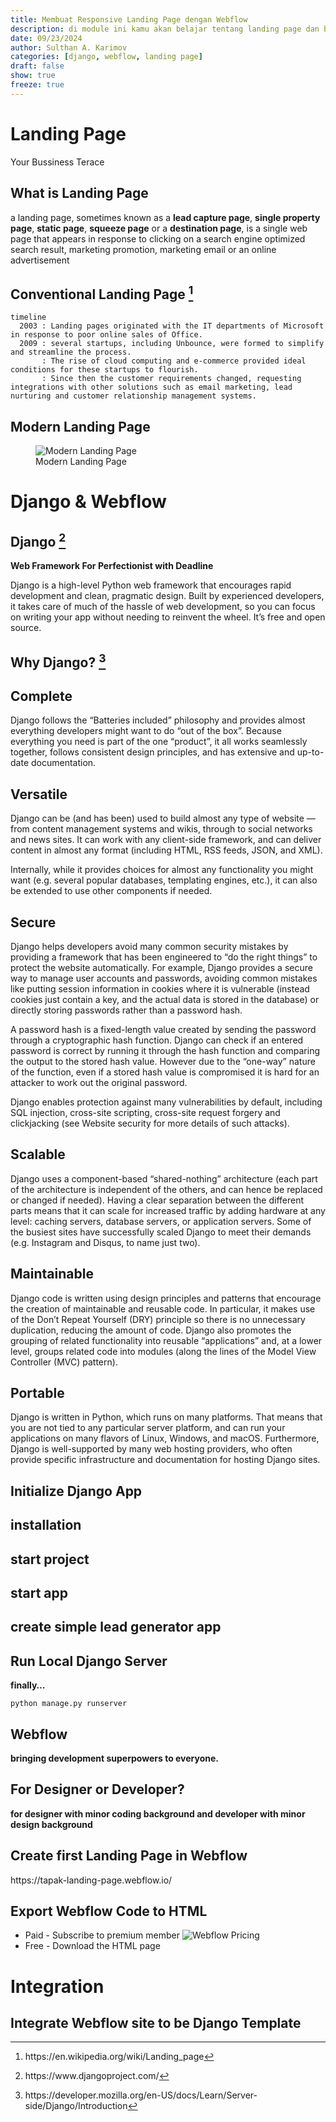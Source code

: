 ```yaml
---
title: Membuat Responsive Landing Page dengan Webflow
description: di module ini kamu akan belajar tentang landing page dan bagaimana membangun landing page pertamamu dengan webflow
date: 09/23/2024
author: Sulthan A. Karimov
categories: [django, webflow, landing page]
draft: false
show: true
freeze: true
---
```


# Landing Page
Your Bussiness Terace

## What is Landing Page
a landing page, sometimes known as a **lead capture page**, **single property page**, **static page**, **squeeze page** or a **destination page**, is a single web page that appears in response to clicking on a search engine optimized search result, marketing promotion, marketing email or an online advertisement

## Conventional Landing Page ^[https://en.wikipedia.org/wiki/Landing_page]
```mermaid
timeline
  2003 : Landing pages originated with the IT departments of Microsoft in response to poor online sales of Office.
  2009 : several startups, including Unbounce, were formed to simplify and streamline the process.
       : The rise of cloud computing and e-commerce provided ideal conditions for these startups to flourish.
       : Since then the customer requirements changed, requesting integrations with other solutions such as email marketing, lead nurturing and customer relationship management systems.
```

## Modern Landing Page
![Modern Landing Page](assets/modern_landing_page.png)

# Django & Webflow

## Django ^[https://www.djangoproject.com/]
:::{div}
**Web Framework For Perfectionist with Deadline**
:::
Django is a high-level Python web framework that encourages rapid development and clean, pragmatic design. Built by experienced developers, it takes care of much of the hassle of web development, so you can focus on writing your app without needing to reinvent the wheel. It’s free and open source.

## Why Django? ^[https://developer.mozilla.org/en-US/docs/Learn/Server-side/Django/Introduction]
::: {.panel-tabset} 
## Complete
Django follows the "Batteries included" philosophy and provides almost everything developers might want to do "out of the box". Because everything you need is part of the one "product", it all works seamlessly together, follows consistent design principles, and has extensive and up-to-date documentation.

## Versatile
Django can be (and has been) used to build almost any type of website — from content management systems and wikis, through to social networks and news sites. It can work with any client-side framework, and can deliver content in almost any format (including HTML, RSS feeds, JSON, and XML).

Internally, while it provides choices for almost any functionality you might want (e.g. several popular databases, templating engines, etc.), it can also be extended to use other components if needed.

## Secure
Django helps developers avoid many common security mistakes by providing a framework that has been engineered to "do the right things" to protect the website automatically. For example, Django provides a secure way to manage user accounts and passwords, avoiding common mistakes like putting session information in cookies where it is vulnerable (instead cookies just contain a key, and the actual data is stored in the database) or directly storing passwords rather than a password hash.

A password hash is a fixed-length value created by sending the password through a cryptographic hash function. Django can check if an entered password is correct by running it through the hash function and comparing the output to the stored hash value. However due to the "one-way" nature of the function, even if a stored hash value is compromised it is hard for an attacker to work out the original password.

Django enables protection against many vulnerabilities by default, including SQL injection, cross-site scripting, cross-site request forgery and clickjacking (see Website security for more details of such attacks).

## Scalable
Django uses a component-based "shared-nothing" architecture (each part of the architecture is independent of the others, and can hence be replaced or changed if needed). Having a clear separation between the different parts means that it can scale for increased traffic by adding hardware at any level: caching servers, database servers, or application servers. Some of the busiest sites have successfully scaled Django to meet their demands (e.g. Instagram and Disqus, to name just two).

## Maintainable
Django code is written using design principles and patterns that encourage the creation of maintainable and reusable code. In particular, it makes use of the Don't Repeat Yourself (DRY) principle so there is no unnecessary duplication, reducing the amount of code. Django also promotes the grouping of related functionality into reusable "applications" and, at a lower level, groups related code into modules (along the lines of the Model View Controller (MVC) pattern).

## Portable
Django is written in Python, which runs on many platforms. That means that you are not tied to any particular server platform, and can run your applications on many flavors of Linux, Windows, and macOS. Furthermore, Django is well-supported by many web hosting providers, who often provide specific infrastructure and documentation for hosting Django sites.
:::

## Initialize Django App
::: {.panel-tabset}
## installation
## start project
## start app
## create simple lead generator app
:::

## Run Local Django Server
:::{div}
**finally...**
:::
```
python manage.py runserver
```

## Webflow
:::{div}
**bringing development superpowers to everyone.**
:::

## For Designer or Developer?
:::{div}
**for designer with minor coding background and developer with minor design background**
:::

## Create first Landing Page in Webflow
:::{div}
https://tapak-landing-page.webflow.io/
:::

## Export Webflow Code to HTML
* Paid - Subscribe to premium member
  ![Webflow Pricing](assets/webflow_pricing.png)
* Free - Download the HTML page

# Integration

## Integrate Webflow site to be Django Template
